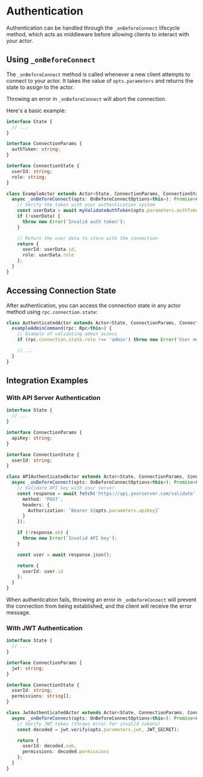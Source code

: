 # Authentication

Authentication can be handled through the `_onBeforeConnect` lifecycle method, which acts as middleware before allowing clients to interact with your actor.

## Using `_onBeforeConnect`

The `_onBeforeConnect` method is called whenever a new client attempts to connect to your actor. It takes the value of `opts.parameters` and returns the state to assign to the actor.

Throwing an error in `_onBeforeConnect` will abort the connection.

Here's a basic example:

```typescript
interface State {
  // ...
}

interface ConnectionParams {
  authToken: string;
}

interface ConnectionState {
  userId: string;
  role: string;
}

class ExampleActor extends Actor<State, ConnectionParams, ConnectionState> {
  async _onBeforeConnect(opts: OnBeforeConnectOptions<this>): Promise<ConnectionState> {
    // Verify the token with your authentication system
    const userData = await myValidateAuthToken(opts.parameters.authToken);
    if (!userData) {
      throw new Error('Invalid auth token');
    }

    // Return the user data to store with the connection
    return {
      userId: userData.id,
      role: userData.role
    };
  }
}
```

## Accessing Connection State

After authentication, you can access the connection state in any actor method using `rpc.connection.state`:

```typescript
class AuthenticatedActor extends Actor<State, ConnectionParams, ConnectionState> {
  exampleAdminCommand(rpc: Rpc<this>) {
    // Example of validating admin access
    if (rpc.connection.state.role !== 'admin') throw new Error('User must be an admin');

    // ...
  }
}
```

## Integration Examples

### With API Server Authentication

```typescript
interface State {
  // ...
}

interface ConnectionParams {
  apiKey: string;
}

interface ConnectionState {
  userId: string;
}

class APIAuthenticatedActor extends Actor<State, ConnectionParams, ConnectionState> {
  async _onBeforeConnect(opts: OnBeforeConnectOptions<this>): Promise<ConnectionState> {
    // Validate API key with your server
    const response = await fetch('https://api.yourserver.com/validate', {
      method: 'POST',
      headers: {
        Authorization: `Bearer ${opts.parameters.apiKey}`
      }
    });

    if (!response.ok) {
      throw new Error('Invalid API key');
    }

    const user = await response.json();

    return {
      userId: user.id
    };
  }
}
```

When authentication fails, throwing an error in `_onBeforeConnect` will prevent the connection from being established, and the client will receive the error message.

### With JWT Authentication

```typescript
interface State {
  // ...
}

interface ConnectionParams {
  jwt: string;
}

interface ConnectionState {
  userId: string;
  permissions: string[];
}

class JwtAuthenticatedActor extends Actor<State, ConnectionParams, ConnectionState> {
  async _onBeforeConnect(opts: OnBeforeConnectOptions<this>): Promise<ConnectionState> {
    // Verify JWT token (throws error for invalid tokens)
    const decoded = jwt.verify(opts.parameters.jwt, JWT_SECRET);

    return {
      userId: decoded.sub,
      permissions: decoded.permissions
    };
  }
}
```
